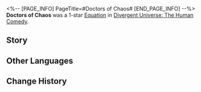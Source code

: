 <%-- [PAGE_INFO]
PageTitle=#Doctors of Chaos#
[END_PAGE_INFO] --%>
{{Removed|Equation}}
{{Equation Infobox
|period   = The Human Comedy
|rarity   = 1
|path1    = Nihility*3
|path2    = Abundance*2
|effect   = Increases DoT dealt by characters by {{Color|h|50%}}. When enemy targets enter battle, they become afflicted with the "Observed" state and receive Fire DoT equal to {{Color|h|300%}} of the total Max HP of all allies at the start of the turn.
|mentions = Doctors of Chaos
}}
'''Doctors of Chaos''' was a 1-star [[Divergent Universe: The Human Comedy/Equations|Equation]] in [[Divergent Universe: The Human Comedy]].

==Story==
{{Description|"Nihility" is a relentless disease embedded within "existence," gnawing at consciousness, life, and the very fabric of the universe. The gloomy abyss consumes the bodies of self-annihilators, while the fog of self-doubt pulls civilization into black holes. How profoundly tragic THEIR being is, and how diminutive you are in comparison!<br /><br />You will mend the flaws THEY left behind, filling the hollow chambers of the human heart with jigsaw pieces of meaning. You will hold those who wander in a delicate trance, using clouds and potions to calm the world's aching void. You will catch every soul about to jump into the whirlpool and soothe every spirit fallen into annihilation. At last, you will prove the existence of the self and show that everything holds meaning.<br /><br />One day, you will stand face to face with that dark celestial body and heal the god who "exists" within this world.}}
<!--
==Gameplay Notes==
* 
-->
==Other Languages==
{{Other Languages
|en   = Doctors of Chaos
|zhs  = 混沌医师
|zht  = 混沌醫師
|ja   = {{Rubi|混沌医師|こんとんいし}}
|ko   = 혼돈의 의사
|es   = Doctores del Caos
|fr   = Docteurs du chaos
|ru   = Доктора Хаоса
|th   = หมอแห่งความโกลาหล
|vi   = Bác Sĩ Hỗn Độn
|de   = Doktoren des Chaos
|id   = Doctors of Chaos
|pt   = Doutores do Caos
}}

==Change History==
{{Change History|2.7}}
